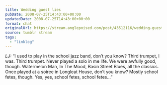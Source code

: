 ```yaml
---
title: Wedding guest lies
pubDate: 2008-07-25T14:43:00+00:00
updatedDate: 2008-07-25T14:43:00+00:00
format: chat
originalUrl: https://stream.anglepoised.com/post/43512116/wedding-guest-lies
source: tumblr stream
tags:
  - "linklog"
---
```


<i>LJ:</i> &#8220;I used to play in the school jazz band, don&#8217;t you know? Third
trumpet, I was. Third trumpet. Never played a solo in me life. We were awfully good,
though. Watermelon Man, In The Mood, Basin Street Blues, all the classics. Once played
at a soiree in Longleat House, don&#8217;t you know? Mostly school fetes, though.
Yes, yes, school fetes, school fetes&#8230;&#8221;
